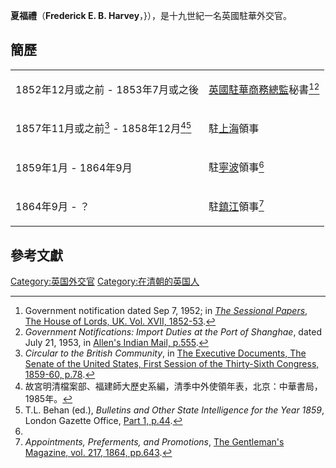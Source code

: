 '''夏福禮'''（'''Frederick E. B. Harvey'''，{{bd|?||?||catIdx=Harvey}}}），是十九世紀一名英國駐華外交官。

==簡歷==
{| class="wikitable" border="1" cellpadding="3" cellspacing="0"
|- align="left"
|1852年12月或之前 - 1853年7月或之後||[[英國駐華商務總監|英國駐華商務總監]]秘書<ref>Government notification dated Sep 7, 1952; in [http://books.google.com/books?id=6RhcAAAAQAAJ&pg=PA100&dq=frederick+harvey+Secretary+to+Her+Majesty%E2%80%B2s+Plenipotentiary+and+Chief+Superintendent+of+British+Trade&hl=en&ei=UWhqTbbNMI6PcYLrmY8M&sa=X&oi=book_result&ct=result&resnum=4&ved=0CDoQ6AEwAw#v=onepage&q&f=false ''The Sessional Papers'', The House of Lords, UK. Vol. XVII, 1852-53].</ref><ref>''Government Notifications: Import Duties at the Port of Shanghae'', dated July 21, 1953, in [http://books.google.com/books?id=VrcOAAAAQAAJ&pg=PA556&dq=%22frederick+harvey%22+consul&hl=en&ei=xGxqTc7vC9iPcK7O7I0M&sa=X&oi=book_result&ct=result&resnum=2&ved=0CC4Q6AEwATgU#v=onepage&q=%22frederick%20harvey%22%20consul&f=false Allen's Indian Mail, p.555].</ref>
|- align="left"
|1857年11月或之前<ref>''Circular to the British Community'', in [http://books.google.com/books?id=94cFAAAAQAAJ&pg=PA78&dq=%22frederick+harvey%22+consul&hl=en&ei=RmBqTezNOM2PceWq6Y0M&sa=X&oi=book_result&ct=result&resnum=4&ved=0CDUQ6AEwAzgK#v=onepage&q=%22frederick%20harvey%22%20consul&f=false The Executive Documents, The Senate of the United States, First Session of the Thirty-Sixth Congress, 1859-60, p.78].</ref> - 1858年12月<ref name="chronology">故宮明清檔案部、福建師大歷史系編，清季中外使領年表，北京：中華書局，1985年。 </ref><ref>T.L. Behan (ed.), ''Bulletins and Other State Intelligence for the Year 1859'', London Gazette Office, [http://books.google.com/books?id=3tc1AAAAMAAJ&pg=PA44&dq=%22frederick+e.b.+harvey%22&hl=en&ei=emlqTZ2FNYaMvQOTt4zyDA&sa=X&oi=book_result&ct=result&resnum=6&sqi=2&ved=0CDwQ6AEwBQ#v=onepage&q=%22frederick%20e.b.%20harvey%22&f=false Part 1, p.44].</ref>||駐[[上海|上海]]領事
|- align="left"
|1859年1月 - 1864年9月||駐[[寧波|寧波]]領事<ref name="chronology"/>
|- align="left"
|1864年9月 - ？||駐[[鎮江|鎮江]]領事<ref>''Appointments, Preferments, and Promotions'', [http://books.google.com/books?id=BugIAAAAIAAJ&pg=PA643&dq=%22frederick+harvey%22+consul&hl=en&ei=RmBqTezNOM2PceWq6Y0M&sa=X&oi=book_result&ct=result&resnum=1&ved=0CCcQ6AEwADgK#v=onepage&q=%22frederick%20harvey%22%20consul&f=false The Gentleman's Magazine, vol. 217, 1864, pp.643].</ref>
|}

== 參考文獻 ==
{{Reflist}}
{{DEFAULTSORT:Harvey, Frederick}}
[[Category:英国外交官|Category:英国外交官]]
[[Category:在清朝的英国人|Category:在清朝的英国人]]